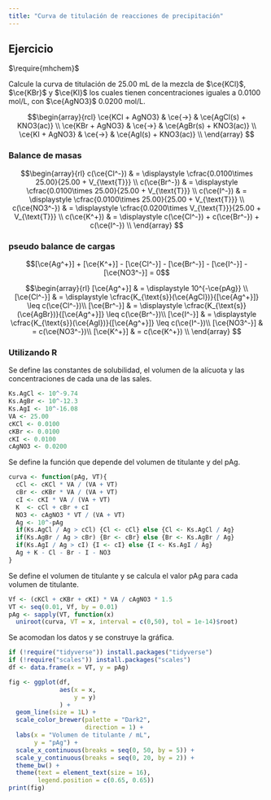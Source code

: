 ```yaml
---
title: "Curva de titulación de reacciones de precipitación"
---
```


## Ejercicio

$\require{mhchem}$

Calcule la curva de titulación de 25.00 mL de la mezcla de $\ce{KCl}$, $\ce{KBr}$ y $\ce{KI}$ los cuales tienen concentraciones iguales a 0.0100 mol/L, con $\ce{AgNO3}$ 0.0200 mol/L. 

$$\begin{array}{rcl}
    \ce{KCl + AgNO3} & \ce{->} & \ce{AgCl(s) + KNO3(ac)} \\
    \ce{KBr + AgNO3} & \ce{->} & \ce{AgBr(s) + KNO3(ac)} \\
    \ce{KI + AgNO3}  & \ce{->} & \ce{AgI(s) + KNO3(ac)} \\
\end{array} $$

### Balance de masas

$$\begin{array}{rl}
    c(\ce{Cl^-}) & = \displaystyle \cfrac{0.0100\times 25.00}{25.00 + V_{\text{T}}} \\
    c(\ce{Br^-}) & = \displaystyle \cfrac{0.0100\times 25.00}{25.00 + V_{\text{T}}} \\
    c(\ce{I^-}) & = \displaystyle \cfrac{0.0100\times 25.00}{25.00 + V_{\text{T}}} \\
    c(\ce{NO3^-}) & = \displaystyle \cfrac{0.0200\times V_{\text{T}}}{25.00 + V_{\text{T}}} \\
    c(\ce{K^+}) & = \displaystyle c(\ce{Cl^-}) + c(\ce{Br^-}) + c(\ce{I^-}) \\
\end{array} $$

### pseudo balance de cargas
$$[\ce{Ag^+}] + [\ce{K^+}] - [\ce{Cl^-}] - [\ce{Br^-}] - [\ce{I^-}] - [\ce{NO3^-}] = 0$$

$$\begin{array}{rl}
    [\ce{Ag^+}] & = \displaystyle 10^{-\ce{pAg}} \\
    [\ce{Cl^-}] & = \displaystyle \cfrac{K_{\text{s}}(\ce{AgCl})}{[\ce{Ag^+}]} \leq c(\ce{Cl^-})\\
    [\ce{Br^-}] & = \displaystyle \cfrac{K_{\text{s}}(\ce{AgBr})}{[\ce{Ag^+}]} \leq c(\ce{Br^-})\\
    [\ce{I^-}] & = \displaystyle \cfrac{K_{\text{s}}(\ce{AgI})}{[\ce{Ag^+}]} \leq c(\ce{I^-})\\
    [\ce{NO3^-}] & = c(\ce{NO3^-})\\
    [\ce{K^+}] & = c(\ce{K^+}) \\
\end{array} $$

### Utilizando R

Se define las constantes de solubilidad, el volumen de la alícuota y las concentraciones de cada una de las sales.

```r
Ks.AgCl <- 10^-9.74
Ks.AgBr <- 10^-12.3
Ks.AgI <- 10^-16.08
VA <- 25.00
cKCl <- 0.0100
cKBr <- 0.0100
cKI <- 0.0100
cAgNO3 <- 0.0200
```

Se define la función que depende del volumen de titulante y del pAg.
```r
curva <- function(pAg, VT){
  cCl <- cKCl * VA / (VA + VT)
  cBr <- cKBr * VA / (VA + VT)
  cI <- cKI * VA / (VA + VT)
  K  <- cCl + cBr + cI
  NO3 <- cAgNO3 * VT / (VA + VT)
  Ag <- 10^-pAg
  if(Ks.AgCl / Ag > cCl) {Cl <- cCl} else {Cl <- Ks.AgCl / Ag}
  if(Ks.AgBr / Ag > cBr) {Br <- cBr} else {Br <- Ks.AgBr / Ag}
  if(Ks.AgI / Ag > cI) {I <- cI} else {I <- Ks.AgI / Ag}
  Ag + K - Cl - Br - I - NO3
}
```

Se define el volumen de titulante y se calcula el valor pAg para cada volumen de titulante.
```r
Vf <- (cKCl + cKBr + cKI) * VA / cAgNO3 * 1.5
VT <- seq(0.01, Vf, by = 0.01)
pAg <- sapply(VT, function(x)
  uniroot(curva, VT = x, interval = c(0,50), tol = 1e-14)$root)
```


Se acomodan los datos y se construye la gráfica.

```r
if (!require("tidyverse")) install.packages("tidyverse")
if (!require("scales")) install.packages("scales")
df <- data.frame(x = VT, y = pAg)

fig <- ggplot(df,
              aes(x = x, 
                  y = y)
              ) +
  geom_line(size = 1L) +
  scale_color_brewer(palette = "Dark2", 
                     direction = 1) +
  labs(x = "Volumen de titulante / mL",
       y = "pAg") +
  scale_x_continuous(breaks = seq(0, 50, by = 5)) + 
  scale_y_continuous(breaks = seq(0, 20, by = 2)) + 
  theme_bw() + 
  theme(text = element_text(size = 16),
        legend.position = c(0.65, 0.65))
print(fig)
```

